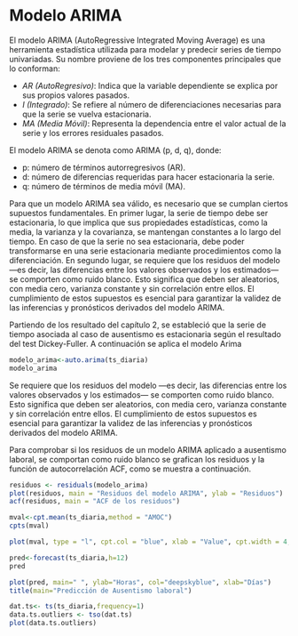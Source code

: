 
# Modelo ARIMA


El modelo ARIMA (AutoRegressive Integrated Moving Average) es una herramienta estadística utilizada para modelar y predecir series de tiempo univariadas. Su nombre proviene de los tres componentes principales que lo conforman:

- _AR (AutoRegresivo)_: Indica que la variable dependiente se explica por sus propios valores pasados.
- _I (Integrado)_: Se refiere al número de diferenciaciones necesarias para que la serie se vuelva estacionaria.
- _MA (Media Móvil)_: Representa la dependencia entre el valor actual de la serie y los errores residuales pasados.

El modelo ARIMA se denota como ARIMA (p, d, q), donde:

- p: número de términos autorregresivos (AR).
- d: número de diferencias requeridas para hacer estacionaria la serie.
- q: número de términos de media móvil (MA).

Para que un modelo ARIMA sea válido, es necesario que se cumplan ciertos supuestos fundamentales. En primer lugar, la serie de tiempo debe ser estacionaria, lo que implica que sus propiedades estadísticas, como la media, la varianza y la covarianza, se mantengan constantes a lo largo del tiempo. En caso de que la serie no sea estacionaria, debe poder transformarse en una serie estacionaria mediante procedimientos como la diferenciación. En segundo lugar, se requiere que los residuos del modelo —es decir, las diferencias entre los valores observados y los estimados— se comporten como ruido blanco. Esto significa que deben ser aleatorios, con media cero, varianza constante y sin correlación entre ellos. El cumplimiento de estos supuestos es esencial para garantizar la validez de las inferencias y pronósticos derivados del modelo ARIMA.

Partiendo de los resultado del capítulo 2, se estableció que la serie de tiempo asociada al caso de ausentismo es estacionaria según el resultado del test Dickey-Fuller. A continuación se aplica el modelo Arima 



```r
modelo_arima<-auto.arima(ts_diaria)
modelo_arima

```
Se requiere que los residuos del modelo —es decir, las diferencias entre los valores observados y los estimados— se comporten como ruido blanco. Esto significa que deben ser aleatorios, con media cero, varianza constante y sin correlación entre ellos. El cumplimiento de estos supuestos es esencial para garantizar la validez de las inferencias y pronósticos derivados del modelo ARIMA.


Para comprobar si los residuos de un modelo ARIMA  aplicado a ausentismo laboral, se comportan como ruido blanco se grafican los residuos y la función de autocorrelación ACF, como se muestra a continuación.

```r
residuos <- residuals(modelo_arima)
plot(residuos, main = "Residuos del modelo ARIMA", ylab = "Residuos")
acf(residuos, main = "ACF de los residuos")
```


```r
mval<-cpt.mean(ts_diaria,method = "AMOC") 
cpts(mval)
```

```r
plot(mval, type = "l", cpt.col = "blue", xlab = "Value", cpt.width = 4, main = "default penalty")
```

```r
pred<-forecast(ts_diaria,h=12)
pred

```

```r
plot(pred, main=" ", ylab="Horas", col="deepskyblue", xlab="Días")
title(main="Predicción de Ausentismo laboral")

```


```r
 
dat.ts<- ts(ts_diaria,frequency=1) 
data.ts.outliers <- tso(dat.ts)
plot(data.ts.outliers)

```


```r

```

